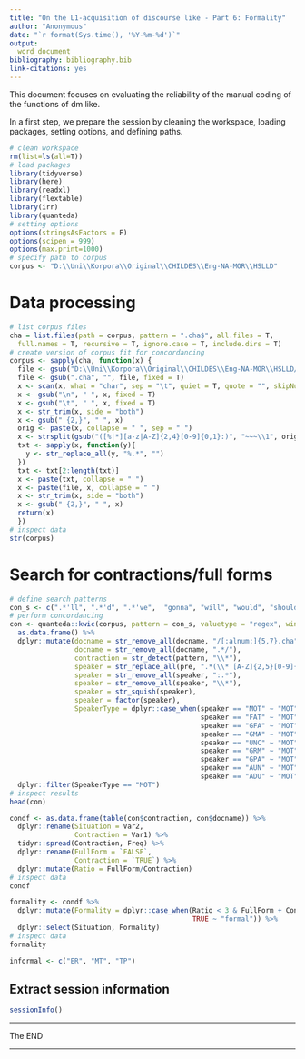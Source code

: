 ---
title: "On the L1-acquisition of discourse like - Part 6: Formality"
author: "Anonymous"
date: "`r format(Sys.time(), '%Y-%m-%d')`"
output:
  word_document
bibliography: bibliography.bib
link-citations: yes
---

This document focuses on evaluating the reliability of the manual coding of the functions of dm like.


In a first step, we prepare the session by cleaning the workspace, loading packages, setting options, and defining paths.

```{r likeac_6_01}
# clean workspace
rm(list=ls(all=T))
# load packages
library(tidyverse)
library(here)
library(readxl)
library(flextable)
library(irr)
library(quanteda)
# setting options
options(stringsAsFactors = F)
options(scipen = 999)
options(max.print=1000)
# specify path to corpus
corpus <- "D:\\Uni\\Korpora\\Original\\CHILDES\\Eng-NA-MOR\\HSLLD"
```

# Data processing

```{r likeac_6_02}
# list corpus files
cha = list.files(path = corpus, pattern = ".cha$", all.files = T,
  full.names = T, recursive = T, ignore.case = T, include.dirs = T)
# create version of corpus fit for concordancing
corpus <- sapply(cha, function(x) {
  file <- gsub("D:\\Uni\\Korpora\\Original\\CHILDES\\Eng-NA-MOR\\HSLLD/", "", x, fixed = T)
  file <- gsub(".cha", "", file, fixed = T)
  x <- scan(x, what = "char", sep = "\t", quiet = T, quote = "", skipNul = T)
  x <- gsub("\n", " ", x, fixed = T)
  x <- gsub("\t", " ", x, fixed = T)
  x <- str_trim(x, side = "both")
  x <- gsub(" {2,}", " ", x)
  orig <- paste(x, collapse = " ", sep = " ")
  x <- strsplit(gsub("([%|*][a-z|A-Z]{2,4}[0-9]{0,1}:)", "~~~\\1", orig), "~~~")
  txt <- sapply(x, function(y){
    y <- str_replace_all(y, "%.*", "")
  })
  txt <- txt[2:length(txt)]
  x <- paste(txt, collapse = " ")
  x <- paste(file, x, collapse = " ")
  x <- str_trim(x, side = "both")
  x <- gsub(" {2,}", " ", x)
  return(x)
  })
# inspect data
str(corpus)
```

# Search for contractions/full forms


```{r likeac_6_05}
# define search patterns
con_s <- c(".*'ll", ".*'d", ".*'ve",  "gonna", "will", "would", "should", "could", "had", phrase("going to"))
# perform concordancing
con <- quanteda::kwic(corpus, pattern = con_s, valuetype = "regex", window = 100) %>%
  as.data.frame() %>%
  dplyr::mutate(docname = str_remove_all(docname, "/[:alnum:]{5,7}.cha"),
                docname = str_remove_all(docname, ".*/"),
                contraction = str_detect(pattern, "\\*"),
                speaker = str_replace_all(pre, ".*(\\* [A-Z]{2,5}[0-9]{0,2} :)", "\\1"),
                speaker = str_remove_all(speaker, ":.*"),
                speaker = str_remove_all(speaker, "\\*"),
                speaker = str_squish(speaker),
                speaker = factor(speaker),
                SpeakerType = dplyr::case_when(speaker == "MOT" ~ "MOT",
                                               speaker == "FAT" ~ "MOT",
                                               speaker == "GFA" ~ "MOT",
                                               speaker == "GMA" ~ "MOT",
                                               speaker == "UNC" ~ "MOT",
                                               speaker == "GRM" ~ "MOT",
                                               speaker == "GPA" ~ "MOT",
                                               speaker == "AUN" ~ "MOT",
                                               speaker == "ADU" ~ "MOT")) %>%
  dplyr::filter(SpeakerType == "MOT")
# inspect results
head(con)
```

```{r likeac_6_07}
condf <- as.data.frame(table(con$contraction, con$docname)) %>%
  dplyr::rename(Situation = Var2,
                Contraction = Var1) %>%
  tidyr::spread(Contraction, Freq) %>%
  dplyr::rename(FullForm = `FALSE`,
                Contraction = `TRUE`) %>%
  dplyr::mutate(Ratio = FullForm/Contraction)
# inspect data
condf
```


```{r likeac_6_09}
formality <- condf %>%
  dplyr::mutate(Formality = dplyr::case_when(Ratio < 3 & FullForm + Contraction > 100 ~ "informal", 
                                             TRUE ~ "formal")) %>%
  dplyr::select(Situation, Formality)
# inspect data
formality
```


```{r likeac_6_11}
informal <- c("ER", "MT", "TP")
```

## Extract session information

```{r}
sessionInfo()
```

***

The END

***


